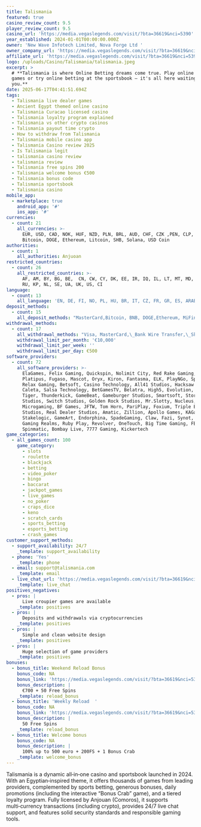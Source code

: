 ```yaml
---
title: Talismania
featured: true
casino_review_count: 9.5
player_review_count: 9.5
casino_url: 'https://media.vegaslegends.com/visit/?bta=36619&nci=5390'
year_established: 2024-01-01T00:00:00.000Z
owner: 'New Wave Infotech Limited, Nova Forge Ltd '
owner_company_url: 'https://media.vegaslegends.com/visit/?bta=36619&nci=5390'
affiliate_url: 'https://media.vegaslegends.com/visit/?bta=36619&nci=5390'
logo: /uploads/Casino/Talismania/talismania.jpeg
excerpt: >
  # **Talismania is where Online Betting dreams come true. Play online casino
  games or try online betting at the sportsbook — it's all here waiting for
  you.**
date: 2025-06-17T04:41:51.694Z
tags:
  - Talismania live dealer games
  - Ancient Egypt themed online casino
  - Talismania Curacao licensed casino
  - Talismania loyalty program explained
  - Talismania vs other crypto casinos
  - Talismania payout time crypto
  - How to withdraw from Talismania
  - Talismania mobile casino app
  - Talismania Casino review 2025
  - Is Talismania legit
  - talismania casino review
  - talismania review
  - Talismania free spins 200
  - Talismania welcome bonus €500
  - Talismania bonus code
  - Talismania sportsbook
  - Talismania casino
mobile_app:
  - marketplace: true
    android_app: '#'
    ios_app: '#'
currencies:
  - count: 21
    all_currencies: >-
      EUR, USD, CAD, NOK, HUF, NZD, PLN, BRL, AUD, CHF, CZK ,PEN, CLP, BNB,
      Bitcoin, DOGE, Ethereum, Litcoin, SHB, Solana, USD Coin
authorities:
  - count: 1
    all_authorities: Anjuoan
restricted_countries:
  - count: 26
    all_restricted_countries: >-
      AF, AM, BY, BG, BE,  CN, CW, CY, DK, EE, IR, IQ, IL, LT, MT, MD, MM, RO,
      RU, KP, NL, SE, UA, UK, US, CI
language:
  - count: 13
    all_language: 'EN, DE, FI, NO, PL, HU, BR, IT, CZ, FR, GR, ES, ARAB'
deposit_methods:
  - count: 15
    all_deposit_methods: "MasterCard,Bitcoin, BNB, DOGE,Ethereum, MiFinity,\_CashtoCode,\_Skrill,\_Paysafe Card,USD Coin,\_EcoPayz,\_eZeeWallet, Visa, Jeton, AstroPay"
withdrawal_methods:
  - count: 17
    all_withdrawal_methods: "Visa, MasterCard,\_Bank Wire Transfer,\_Skrill, BNB, Bitcoin, DOGE, Ethereum, Litecoin, SHB, Solana, USD Coin, MiFinity\_Neteller,\_EcoPayz,\_Paysafe Card, Jeton, AstroPay"
    withdrawal_limit_per_month: '€10,000'
    withdrawal_limit_per_week: ''
    withdrawal_limit_per_day: €500
software_providers:
  - count: 72
    all_software_providers: >-
      ElaGames, Felix Gaming, Quickspin, Nolimit City, Red Rake Gaming, Amusnet,
      Platipus, Fugaso, Mascot, Oryx, Kiron, Fantasma, ELK, PlayNGo, Spinomenal,
      Relax Gaming, Betsoft, Casino Technology, All41 Studios, Hacksaw Gaming,
      Caleta, Salsa Technology, BetGamesTV, Belatra, High5, Evolution, Red
      Tiger, Thunderkick, GameBeat, Gameburger Studios, Smartsoft, Stormcraft
      Studios, Switch Studios, Golden Rock Studios, Mr.Slotty, Nucleus, Netent,
      Microgaming, BF Games, JFTW, Tom Horn, PariPlay, Foxium, Triple Edge
      Studios, Real Dealer Studios, Amatic, Zillion, Apollo Games, KAGaming,
      Stakelogic, GameArt, Endorphina, SpadeGaming, Claw, Fazi, Synot, Gamzix,
      Gaming Realms, Ruby Play, Revolver, OneTouch, Big Time Gaming, FBM, OnAir,
      Spinmatic, Bombay Live, 7777 Gaming, Kickertech
game_categories:
  - all_games_count: 100
    game_category:
      - slots
      - roulette
      - blackjack
      - betting
      - video_poker
      - bingo
      - baccarat
      - jackpot_games
      - live_games
      - no_poker
      - craps_dice
      - keno
      - scratch_cards
      - sports_betting
      - esports_betting
      - crash_games
customer_support_methods:
  - support_availability: 24/7
    _template: support_availability
  - phone: 'Yes'
    _template: phone
  - email: support@talismania.com
    _template: email
  - live_chat_url: 'https://media.vegaslegends.com/visit/?bta=36619&nci=5390'
    _template: live_chat
positives_negatives:
  - pros: |
      Live croupier games are available
    _template: positives
  - pros: |
      Deposits and withdrawals via cryptocurrencies
    _template: positives
  - pros: |
      Simple and clean website design
    _template: positives
  - pros: |
      Huge selection of game providers
    _template: positives
bonuses:
  - bonus_title: Weekend Reload Bonus
    bonus_code: NA
    bonus_link: 'https://media.vegaslegends.com/visit/?bta=36619&nci=5390'
    bonus_description: |
      €700 + 50 Free Spins
    _template: reload_bonus
  - bonus_title: 'Weekly Reload  '
    bonus_code: NA
    bonus_link: 'https://media.vegaslegends.com/visit/?bta=36619&nci=5390'
    bonus_description: |
      50 Free Spins
    _template: reload_bonus
  - bonus_title: Welcome bonus
    bonus_code: NA
    bonus_description: |
      100% up to 500 euro + 200FS + 1 Bonus Crab
    _template: welcome_bonus
---
```


Talismania is a dynamic all‑in‑one casino and sportsbook launched in 2024. With an Egyptian‑inspired theme, it offers thousands of games from leading providers, complemented by sports betting, generous bonuses, daily promotions (including the interactive “Bonus Crab” game), and a tiered loyalty program. Fully licensed by Anjouan (Comoros), it supports multi‑currency transactions (including crypto), provides 24/7 live chat support, and features solid security standards and responsible gaming tools.
